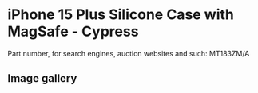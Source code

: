 
# iPhone 15 Plus Silicone Case with MagSafe - Cypress

Part number, for search engines, auction websites and such: MT183ZM/A

## Image gallery

<div style={{ width: "768px" }}>
  <GalleryComponent
    images={[
      {
        original: "/everysource/MT183.png",
        thumbnail: "/everypreview/MT183.png",
      },
      {
        original: "/everysource/MT183_AV1.png",
        thumbnail: "/everypreview/MT183_AV1.png",
      },
      {
        original: "/everysource/MT183_AV2.png",
        thumbnail: "/everypreview/MT183_AV2.png",
      },
      {
        original: "/everysource/MT183_AV3.png",
        thumbnail: "/everypreview/MT183_AV3.png",
      },
      {
        original: "/everysource/MT183_AV4.png",
        thumbnail: "/everypreview/MT183_AV4.png",
      }
    ]}
  />
</div>